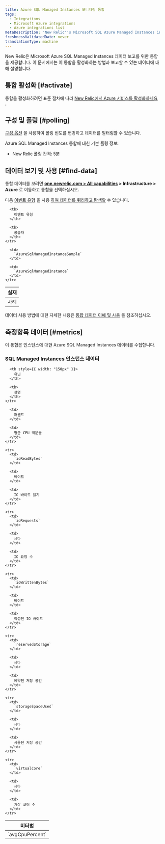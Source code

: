 ```yaml
---
title: Azure SQL Managed Instances 모니터링 통합
tags:
  - Integrations
  - Microsoft Azure integrations
  - Azure integrations list
metaDescription: 'New Relic''s Microsoft SQL Azure Managed Instances integration: how to install it, configure it, and understand the data it reports.'
freshnessValidatedDate: never
translationType: machine
---
```


New Relic은 Microsoft Azure SQL Managed Instances 데이터 보고를 위한 통합을 제공합니다. 이 문서에서는 이 통합을 활성화하는 방법과 보고할 수 있는 데이터에 대해 설명합니다.

## 통합 활성화 [#activate]

통합을 활성화하려면 표준 절차에 따라 [New Relic에서 Azure 서비스를 활성화하세요](/docs/infrastructure/microsoft-azure-integrations/getting-started/activate-azure-integrations) .

## 구성 및 폴링 [#polling]

[구성 옵션](/docs/integrations/new-relic-integrations/getting-started/configure-polling-frequency-data-collection-cloud-integrations) 을 사용하여 폴링 빈도를 변경하고 데이터를 필터링할 수 있습니다.

Azure SQL Managed Instances 통합에 대한 기본 폴링 정보:

* New Relic 폴링 간격: 5분

## 데이터 보기 및 사용 [#find-data]

통합 데이터를 보려면 **[one.newrelic.com > All capabilities](https://one.newrelic.com/all-capabilities) > Infrastructure > Azure** 로 이동하고 통합을 선택하십시오.

다음 [이벤트 유형](/docs/data-apis/understand-data/new-relic-data-types/#event-data) 을 사용 [하여 데이터를 쿼리하고 탐색할](/docs/using-new-relic/data/understand-data/query-new-relic-data) 수 있습니다.

<table>
  <thead>
    <tr>
      <th>
        실재
      </th>

      <th>
        이벤트 유형
      </th>

      <th>
        공급자
      </th>
    </tr>
  </thead>

  <tbody>
    <tr>
      <td>
        사례
      </td>

      <td>
        `AzureSqlManagedInstanceSample`
      </td>

      <td>
        `AzureSqlManagedInstance`
      </td>
    </tr>
  </tbody>
</table>

데이터 사용 방법에 대한 자세한 내용은 [통합 데이터 이해 및 사용](/docs/infrastructure/integrations/find-use-infrastructure-integration-data) 을 참조하십시오.

## 측정항목 데이터 [#metrics]

이 통합은 인스턴스에 대한 Azure SQL Managed Instances 데이터를 수집합니다.

### SQL Managed Instances 인스턴스 데이터

<table>
  <thead>
    <tr>
      <th style={{ width: "275px" }}>
        미터법
      </th>

      <th style={{ width: "150px" }}>
        유닛
      </th>

      <th>
        설명
      </th>
    </tr>
  </thead>

  <tbody>
    <tr>
      <td>
        `avgCpuPercent`
      </td>

      <td>
        퍼센트
      </td>

      <td>
        평균 CPU 백분율
      </td>
    </tr>

    <tr>
      <td>
        `ioReadBytes`
      </td>

      <td>
        바이트
      </td>

      <td>
        IO 바이트 읽기
      </td>
    </tr>

    <tr>
      <td>
        `ioRequests`
      </td>

      <td>
        세다
      </td>

      <td>
        IO 요청 수
      </td>
    </tr>

    <tr>
      <td>
        `ioWrittenBytes`
      </td>

      <td>
        바이트
      </td>

      <td>
        작성된 IO 바이트
      </td>
    </tr>

    <tr>
      <td>
        `reservedStorage`
      </td>

      <td>
        세다
      </td>

      <td>
        예약된 저장 공간
      </td>
    </tr>

    <tr>
      <td>
        `storageSpaceUsed`
      </td>

      <td>
        세다
      </td>

      <td>
        사용된 저장 공간
      </td>
    </tr>

    <tr>
      <td>
        `virtualCore`
      </td>

      <td>
        세다
      </td>

      <td>
        가상 코어 수
      </td>
    </tr>
  </tbody>
</table>